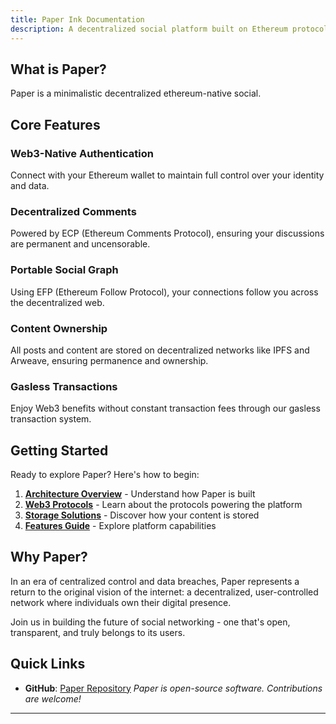 ```yaml
---
title: Paper Ink Documentation
description: A decentralized social platform built on Ethereum protocols
---
```


## What is Paper?

Paper is a minimalistic decentralized ethereum-native social.

## Core Features

### **Web3-Native Authentication**
Connect with your Ethereum wallet to maintain full control over your identity and data.

### **Decentralized Comments** 
Powered by ECP (Ethereum Comments Protocol), ensuring your discussions are permanent and uncensorable.

### **Portable Social Graph**
Using EFP (Ethereum Follow Protocol), your connections follow you across the decentralized web.

### **Content Ownership**
All posts and content are stored on decentralized networks like IPFS and Arweave, ensuring permanence and ownership.

### **Gasless Transactions**
Enjoy Web3 benefits without constant transaction fees through our gasless transaction system.

## Getting Started

Ready to explore Paper? Here's how to begin:

1. **[Architecture Overview](/docs/architecture)** - Understand how Paper is built
2. **[Web3 Protocols](/docs/protocols/ens)** - Learn about the protocols powering the platform
3. **[Storage Solutions](/docs/storage/ipfs-arweave)** - Discover how your content is stored
4. **[Features Guide](/docs/features/gasless-transactions)** - Explore platform capabilities

## Why Paper?

In an era of centralized control and data breaches, Paper represents a return to the original vision of the internet: a decentralized, user-controlled network where individuals own their digital presence.

Join us in building the future of social networking - one that's open, transparent, and truly belongs to its users.

## Quick Links

- **GitHub**: [Paper Repository](https://github.com/on-paper/ink)
*Paper is open-source software. Contributions are welcome!*

---